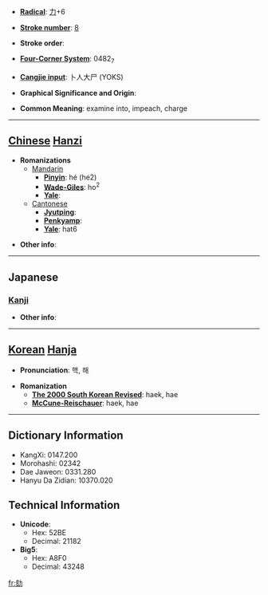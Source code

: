 * '''[[Wiktionary:Chinese radical index| Radical]]''': [[Wiktionary:Chinese radical index 力|力]]+6

* '''[[Wiktionary:Chinese total strokes index|Stroke number]]''': [[Wiktionary:Chinese total strokes index 8|8]]

* '''Stroke order''': 

* '''[[Wiktionary:Chinese four corner index|Four-Corner System]]''': 0482<sub>7</sub>

* '''[[Wiktionary:Chinese Cangjie index|Cangjie input]]''': 卜人大尸 (YOKS)

* '''Graphical Significance and Origin''': 

* '''Common Meaning''': examine into, impeach, charge

----

== [[Chinese]] [[Hanzi]] ==

* '''Romanizations'''
** [[Mandarin]]
*** '''[[Pinyin]]''': hé (he2)
*** '''[[Wade-Giles]]''': ho<sup>2</sup>
*** '''[[Yale]]''': 
**[[Cantonese]]
***'''[[Jyutping]]''':
***'''[[Penkyamp]]''': 
***'''[[Yale]]''': hat6

* '''Other info''': 

----

==Japanese==
===[[Kanji]]===
{{kanji|on readings=[[がい]] (gai)
|kun readings=[[さばく]] (sabaku), [[しらべる]] (shiraberu), [[きわめる]] (kiwameru), [[つとめる]] (tsutomeru)
}}

* '''Other info''':  

----

== [[Korean]] [[Hanja]] ==

* '''Pronunciation''': 핵, 해

* '''Romanization'''
** '''[[The 2000 South Korean Revised Romanization|The 2000 South Korean Revised]]''': haek, hae
** '''[[McCune-Reischauer]]''': haek, hae

----

== Dictionary Information ==

* KangXi: 0147.200
* Morohashi: 02342
* Dae Jaweon: 0331.280
* Hanyu Da Zidian: 10370.020

== Technical Information ==

* '''Unicode''':
** Hex: 52BE
** Decimal: 21182
* '''Big5''':
** Hex: A8F0
** Decimal: 43248

[[fr:劾]]